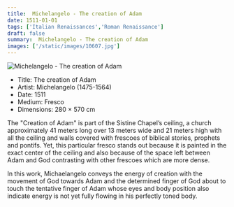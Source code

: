 ```yaml
---
title:  Michelangelo - The creation of Adam
date: 1511-01-01
tags: ['Italian Renaissances','Roman Renaissance']
draft: false
summary:  Michelangelo - The creation of Adam
images: ['/static/images/10607.jpg']
---
```


![ Michelangelo - The creation of Adam](/static/images/10607.jpg)

* Title: The creation of Adam
* Artist:  Michelangelo (1475-1564)
* Date: 1511
* Medium: Fresco
* Dimensions: 280 × 570 cm

The "Creation of Adam" is part of the Sistine Chapel’s ceiling, a church approximately 41 meters long over 13 meters wide and 21 meters high with all the ceiling and walls covered with frescoes of biblical stories, prophets and pontifs. Yet, this particular fresco stands out because it is painted in the exact center of the ceiling and also because of the space left between Adam and God contrasting with other frescoes which are more dense. 

In this work, Michaelangelo conveys the energy of creation with the movement of God towards Adam and the determined finger of God about to touch the tentative finger of Adam whose eyes and body position also indicate energy is not yet fully flowing in his perfectly toned body.
